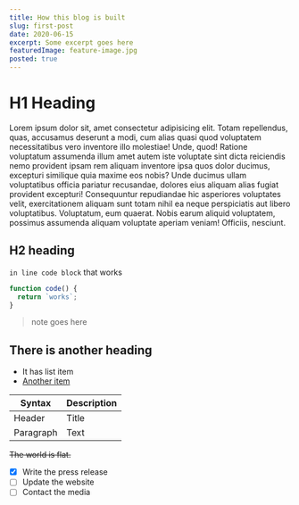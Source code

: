 ```yaml
---
title: How this blog is built
slug: first-post
date: 2020-06-15
excerpt: Some excerpt goes here
featuredImage: feature-image.jpg
posted: true
---
```


# H1 Heading
Lorem ipsum dolor sit, amet consectetur adipisicing elit. Totam repellendus, quas, accusamus deserunt a modi, cum alias quasi quod voluptatem necessitatibus vero inventore illo molestiae! Unde, quod! Ratione voluptatum assumenda illum amet autem iste voluptate sint dicta reiciendis nemo provident ipsam rem aliquam inventore ipsa quos dolor ducimus, excepturi similique quia maxime eos nobis? Unde ducimus ullam voluptatibus officia pariatur recusandae, dolores eius aliquam alias fugiat provident excepturi! Consequuntur repudiandae hic asperiores voluptates velit, exercitationem aliquam sunt totam nihil ea neque perspiciatis aut libero voluptatibus. Voluptatum, eum quaerat. Nobis earum aliquid voluptatem, possimus assumenda aliquam voluptate aperiam veniam! Officiis, nesciunt.

## H2 heading

`in line code block` that works

```javascript
function code() {
  return `works`;
}
```

> note goes here

## There is another heading
  - It has list item
  - [Another item](https://google.com)

| Syntax    | Description |
| --------- | ----------- |
| Header    | Title       |
| Paragraph | Text        |

~~The world is flat.~~

- [x] Write the press release
- [ ] Update the website
- [ ] Contact the media
